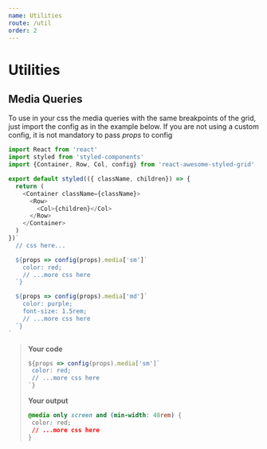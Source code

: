 ```yaml
---
name: Utilities
route: /util
order: 2
---
```


# Utilities

## Media Queries

To use in your css the media queries with the same breakpoints of the grid,
just import the config as in the example below. If you are not using a
custom config, it is not mandatory to pass *props* to config

```js
import React from 'react'
import styled from 'styled-components'
import {Container, Row, Col, config} from 'react-awesome-styled-grid'

export default styled(({ className, children}) => {
  return (
    <Container className={className}>
      <Row>
        <Col>{children}</Col>
      </Row>
    </Container>
  )
})`
  // css here...

  ${props => config(props).media['sm']`
    color: red;
    // ...more css here
  `}

  ${props => config(props).media['md']`
    color: purple;
    font-size: 1.5rem;
    // ...more css here
  `}
`
```

> **Your code**
>
>```js
>${props => config(props).media['sm']`
>  color: red;
>  // ...more css here
>`}
>```
>
>**Your output**
>
>```css
>@media only screen and (min-width: 48rem) {
>  color: red;
>  // ...more css here
>}
>```

